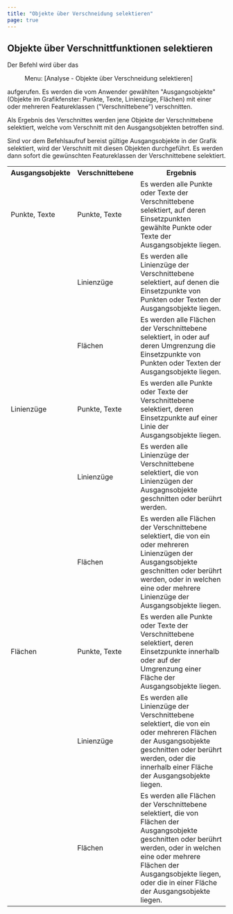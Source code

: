 ```yaml
---
title: "Objekte über Verschneidung selektieren"
page: true
---
```

## Objekte &#252;ber Verschnittfunktionen selektieren

Der Befehl wird &#252;ber das  <Menu> Menu: [Analyse - Objekte über Verschneidung selektieren] </Menu>  aufgerufen. Es werden die vom Anwender gew&#228;hlten &quot;Ausgangsobjekte&quot; (Objekte im Grafikfenster: Punkte, Texte, Linienz&#252;ge, Fl&#228;chen) mit einer oder mehreren Featureklassen (&quot;Verschnittebene&quot;) verschnitten.

Als Ergebnis des Verschnittes werden jene Objekte der Verschnittebene selektiert, welche vom Verschnitt mit den Ausgangsobjekten betroffen sind.

Sind vor dem Befehlsaufruf bereist g&#252;ltige Ausgangsobjekte in der Grafik selektiert, wird der Verschnitt mit diesen Objekten durchgef&#252;hrt. Es werden dann sofort die gew&#252;nschten Featureklassen der Verschnittebene selektiert.


<table>
<tr><th>Ausgangsobjekte</th>
<th>Verschnittebene</th>
<th>Ergebnis</th>
</tr>
<tr><td>Punkte, Texte</td>
<td>Punkte, Texte</td>
<td>Es werden alle Punkte oder Texte der Verschnittebene selektiert, auf deren Einsetzpunkten gew&#228;hlte Punkte oder Texte der Ausgangsobjekte liegen.</td>
</tr>
<tr><td></td>
<td>Linienz&#252;ge</td>
<td>Es werden alle Linienz&#252;ge der Verschnittebene selektiert, auf denen die Einsetzpunkte von Punkten oder Texten der Ausgangsobjekte liegen.</td>
</tr>
<tr><td></td>
<td>Fl&#228;chen</td>
<td>Es werden alle Fl&#228;chen der Verschnittebene selektiert, in oder auf deren Umgrenzung die Einsetzpunkte von Punkten oder Texten der Ausgangsobjekte liegen.</td>
</tr>
<tr><td>Linienz&#252;ge</td>
<td>Punkte, Texte</td>
<td>Es werden alle Punkte oder Texte der Verschnittebene selektiert, deren Einsetzpunkte auf einer Linie der Ausgangsobjekte liegen.</td>
</tr>
<tr><td></td>
<td>Linienz&#252;ge</td>
<td>Es werden alle Linienz&#252;ge der Verschnittebene selektiert, die von Linienz&#252;gen der Ausgagnsobjekte geschnitten oder ber&#252;hrt werden.</td>
</tr>
<tr><td></td>
<td>Fl&#228;chen</td>
<td>Es werden alle Fl&#228;chen der Verschnittebene selektiert, die von ein oder mehreren Linienz&#252;gen der Ausgangsobjekte geschnitten oder ber&#252;hrt werden, oder in welchen eine oder mehrere Linienz&#252;ge der Ausgangsobjekte liegen. </td>
</tr>
<tr><td>Fl&#228;chen</td>
<td>Punkte, Texte</td>
<td>Es werden alle Punkte oder Texte der Verschnittebene selektiert, deren Einsetzpunkte innerhalb oder auf der Umgrenzung einer Fl&#228;che der Ausgangsobjekte liegen.</td>
</tr>
<tr><td></td>
<td>Linienz&#252;ge</td>
<td>Es werden alle Linienz&#252;ge der Verschnittebene selektiert, die von ein oder mehreren Fl&#228;chen der Ausgangsobjekte geschnitten oder ber&#252;hrt werden, oder die innerhalb einer Fl&#228;che der Ausgangsobjekte liegen.</td>
</tr>
<tr><td></td>
<td>Fl&#228;chen</td>
<td>Es werden alle Fl&#228;chen der Verschnittebene selektiert, die von Fl&#228;chen der Ausgangsobjekte geschnitten oder ber&#252;hrt werden, oder in welchen eine oder mehrere Fl&#228;chen der Ausgangsobjekte liegen, oder die in einer Fl&#228;che der Ausgangsobjekte liegen. </td>
</tr>
</table>



